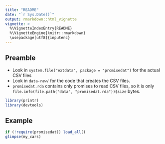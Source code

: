 ```yaml
---
title: "README"
date: "`r Sys.Date()`"
output: rmarkdown::html_vignette
vignette: >
  %\VignetteIndexEntry{README}
  %\VignetteEngine{knitr::rmarkdown}
  \usepackage[utf8]{inputenc}
---
```


## Preamble

- Look in `system.file("extdata", package = "promisedat")` for the actual CSV files
- Look in `data-raw/` for the code that creates the CSV files.
- `promisedat.rda` contains only promises to read CSV files, so it is only `file.info(file.path("data", "promisedat.rda"))$size` bytes.

```r
library(printr)
library(devtools)
```

## Example

```r
if (!require(promisedat)) load_all()
glimpse(my_cars)
```
